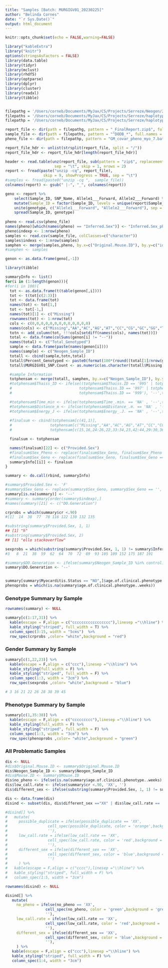 ```yaml
---
title: "Samples [Batch: MURGIGV01_20230225]"
author: "Belinda Cornes"
date: "`r Sys.Date()`"
output: html_document
---
```


```r
knitr::opts_chunk$set(echo = FALSE,warning=FALSE)

library("kableExtra")
library("knitr")
options(stringsAsFactors = FALSE)
library(data.table) 
library(tidyr)     
library(mclust)     
library(rhdf5)      
library(optparse)
library(dplyr)
library(cluster)
library(readxl)
library(tibble)


filepathg = '/Users/corneb/Documents/MyJax/CS/Projects/Serreze/Neogen/2023.04.10/Jackson_Lab_Serreze/The_Jackson_Lab_Serreze_MURGIGV01_20230225/'
filepaths = '/Users/corneb/Documents/MyJax/CS/Projects/Serreze/haplotype.reconstruction/output_7.batches_myo/'
filepathp = '/Users/corneb/Documents/MyJax/CS/Projects/Serreze/haplotype.reconstruction/output_7.batches_myo/qtl2/'

report_file <- dir(path = filepathg, pattern = "_FinalReport.zip$", full.names = TRUE)
sample_file <- dir(path = filepaths, pattern = "^DODB_*", full.names = TRUE)
pheno_file <- dir(path = filepathp, pattern = "GM_covar_pheno_myo_7.batches.csv", full.names = TRUE)

report_file_hdr <- unlist(strsplit(report_file, split = "/"))
report_file_hdr <- report_file_hdr[length(report_file_hdr)]

header <- read.table(unz(report_file, sub(pattern = "zip$", replacement = "txt", report_file_hdr)), 
                      sep = "\t", skip = 1, nrows = 2)
report <- fread(paste("unzip -cq", report_file),
                 skip = 9, showProgress = TRUE, sep = "\t")
#samples <- fread(paste0("unzip -cq ",  sample_file))
colnames(report) <- gsub(" |-", "_", colnames(report))

geno <- report %>%
    select(Sample_ID, SNP_Name, Allele1___Forward, Allele2___Forward) %>%
    mutate(Sample_ID = factor(Sample_ID, levels = unique(report$Sample_ID))) %>%
    unite(genotype, c("Allele1___Forward", "Allele2___Forward"), sep = "") %>%
    spread(Sample_ID, genotype)
 
pheno <- read.csv(pheno_file)
names(pheno)[which(names(pheno) == "Inferred.Sex")] <- "Inferred.Sex_pheno"
pheno$indexp <- 1:nrow(pheno)
samples <- read.csv(sample_file, colClasses=c("character"))
samples$indexs <- 1:nrow(samples)
samphen <- merge(samples,pheno, by.x=c("Original.Mouse.ID"), by.y=c("id"), all.x=T)
#samphen <- samples

genon <- as.data.frame(geno[,-1])

library(tibble)

summaryInfo <- list()
for(i in (1:length(genon))){
#for(i in 100){
  tot <- as.data.frame(t(table(genon[,i])))
  tot <- t(tot[c(2:3)])
  tot <- data.frame(tot)
  names(tot) <- tot[1,]
  tot <- tot[-1,]
  names(tot)[1] <- c("Missing")
  rownames(tot) <- 1:nrow(tot)
  cols <- c(0,0,0,0,0,0,0,0,0,0,0,0,0)
  names(cols) <- c("Missing","AA","AC","AG","AT","CC","CG","GC","GG","TA","TC","TG","TT")
  totn <- add_column(tot, !!!cols[setdiff(names(cols), names(tot))])
  total <- data.frame(colSums(genon[i] != "--"))
  names(total) <- c("Total_Genotyped")
  sample <- data.frame(paste(names(genon[i])))
  names(sample) <- c("Neogen_Sample_ID")
  totall <- cbind(sample,totn,total)
  totall$Percent_Genotyped <- paste0(format(100*(round((total[1]/nrow(genon)), digits = 4)), nsmall = 2),"%")
  totall$MURGIGV01_SNP.Count <- as.numeric(as.character(totall$Missing)) + as.numeric(totall$Total_Genotyped)

  #sample Information
  totphensam <- merge(totall, samphen, by.x=c("Neogen_Sample_ID"), by.y=c("Original.Mouse.ID")) 
  #totphensam$Thaiss_ID <- ifelse((totphensam$Thaiss.ID == '995' | totphensam$Thaiss.ID == '996' | 
  #                              totphensam$Thaiss.ID == '997' | totphensam$Thaiss.ID == '998' | 
  #                              totphensam$Thaiss.ID == '999'), '--',totphensam$Thaiss.ID  )

  #totphensam$Time_min <- ifelse(totphensam$Time_.min. == 'NA' , '--',totphensam$Time_.min. )
  #totphensam$Distance_m <- ifelse(totphensam$Distance_.m. == 'NA' , '--',totphensam$Distance_.m. )
  #totphensam$Energy_J <- ifelse(totphensam$Energy_.J. == 'NA' , '--',totphensam$Energy_.J. )
    
  #finalsum <- cbind(totphensam[c(41,1)],
  #                 totphensam[c("Missing","AA","AC","AG","AT","CC","CG","GC","GG","TA","TC","TG","TT")],
  #                 totphensam[c(15,16,24:26,22,33:34,23,42:44,29:30,36)])

  finalsum <- totphensam

  names(finalsum)[22] <- c("Provided.Sex")
  #finalsum$Sex_Pheno <- replace(finalsum$Sex_Geno, finalsum$Sex_Pheno == '', '--')
  #finalsum$Sex_Geno <- replace(finalsum$Sex_Geno, finalsum$Sex_Geno == '', '--')
  summaryInfo[[i]] <- finalsum
}

summary <- do.call(rbind, summaryInfo)

#summary$Provided.Sex <- 'F'
#summary$Sex_Geno <- replace(summary$Sex_Geno, summary$Sex_Geno == '', '--')
summary[is.na(summary)] <- '--'
#summary <- summary[order(summary$indexp),]
#names(summary)[21] <- c("DO.Generation")

crprobs = which(summary$cr <.90)
#[1]  14  38  77  78 116 122 130 132 135

#substring(summary$Provided.Sex, 1, 1)
## [1] "h"
#substring(summary$Provided.Sex, 2)
## [1] "ello stackoverflow"

sexprobs = which(substring(summary$Provided.Sex, 1, 1) != summary$Inferred.Sex)
#3   8  21  38  59  62  64  70  72  89  93 105 109 152 175 187 191

#summary$DO.Generation <- ifelse(summary$Neogen_Sample_ID %in% control.mice, "--",summary$DO.Generation)
summary$DO.Generation <- '--'


summary[summary$Myocarditis.Status == "NO",]$age.of.clinical.phenotype..weeks. <- '--'
phenoprobs = which(is.na(summary$age.of.clinical.phenotype..weeks))

```

### Genotype Summary by Sample
```r

rownames(summary) <- NULL

summary[c(1:17,31)] %>%
  kable(escape = F,align = c("ccccccccccccccccc"),linesep ="\\hline") %>%
  kable_styling("striped", full_width = T) %>%
  column_spec(3:15, width = "5cms")  %>%
  row_spec(crprobs ,color= "white",background = "red") 
```

### Gender Summary by Sample
```r

summary[c(1,22,23)] %>%
  kable(escape = F,align = c("ccc"),linesep ="\\hline") %>%
  kable_styling(full_width = F) %>%
  kable_styling("striped", full_width = F) %>%
  column_spec(1:3, width = "3cm") %>%
  row_spec(sexprobs ,color= "white",background = "blue") 

# 3 16 21 22 26 28 38 39 45

```

### Phenotype Summary by Sample
```r

summary[c(1,35:38)] %>%
  kable(escape = F,align = c("ccccccccc"),linesep ="\\hline") %>%
  kable_styling(full_width = F) %>%
  kable_styling("striped", full_width = F) %>%
  column_spec(1:3, width = "3cm") %>%
  row_spec(phenoprobs ,color= "white",background = "green")

```


### All Problematic Samples
```r

dis <- NULL
#dis$Original.Mouse.ID <- summary$Original.Mouse.ID
dis$Neogen_Sample_ID <- summary$Neogen_Sample_ID
#dis$Mouse.ID <- summary$Mouse.ID
dis$no_pheno <- ifelse(is.na(summary$age.of.clinical.phenotype..weeks), 'XX', '')
dis$low_call.rate <- ifelse(summary$cr <.90, 'XX', '')
dis$different_sex <- ifelse(substring(summary$Provided.Sex, 1, 1) != summary$Inferred.Sex, 'XX', '')

dis <- data.frame(dis)
disind <- subset(dis, dis$different_sex =="XX" | dis$low_call.rate == 'XX')

#disind[] %>% 
#   mutate(
#     possible_duplicate = ifelse(possible_duplicate == 'XX',
#                  cell_spec(possible_duplicate, color = 'orange',background = 'orange'),
#                  ''),
#     low_call.rate = ifelse(low_call.rate == 'XX',
#                  cell_spec(low_call.rate, color = 'red',background = 'red'),
#                  ''),
#     different_sex = ifelse(different_sex == 'XX',
#                  cell_spec(different_sex, color = 'blue',background = 'blue'),
#                  '')
#     ) %>%
#   kable(escape = F,align = c("cccc"),linesep ="\\hline") %>%
#   kable_styling("striped", full_width = F) %>%
#   column_spec(1:5, width = "3cm") 

rownames(disind) <- NULL

disind[] %>% 
   mutate(
     no_pheno = ifelse(no_pheno == 'XX',
                  cell_spec(no_pheno, color = 'green',background = 'green'),
                  ''),
     low_call.rate = ifelse(low_call.rate == 'XX',
                  cell_spec(low_call.rate, color = 'red',background = 'red'),
                  ''),
     different_sex = ifelse(different_sex == 'XX',
                  cell_spec(different_sex, color = 'blue',background = 'blue'),
                  ''),
     ) %>%
   kable(escape = F,align = c("ccc"),linesep ="\\hline") %>%
   kable_styling("striped", full_width = F) %>%
   column_spec(1:4, width = "3cm") 

```